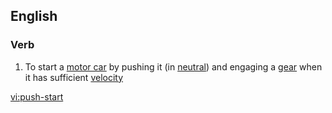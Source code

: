 ==English==

===Verb===
{{en-verb|inf=to [[push]] [[start]]}}

# To start a [[motor car]] by pushing it (in [[neutral]]) and engaging a [[gear]] when it has sufficient [[velocity]]

[[vi:push-start]]